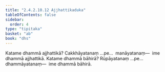 ```yaml
---
title: "2.4.2.10.12 Ajjhattikaduka"
tableOfContents: false
sidebar:
  order: 4
type: "tipitaka"
basket: "ab"
book: "dhs"
---
```



<DynamicBreadcrumb />

<Division number="1547" book="dhs">

<Paragraph number="2258" book="dhs">
Katame dhammā ajjhattikā? Cakkhāyatanaṃ …pe…  manāyatanaṃ—  ime dhammā ajjhattikā.
</Paragraph>

</Division>
<Division number="1548" book="dhs">

<Paragraph number="2259" book="dhs">
Katame dhammā bāhirā? Rūpāyatanaṃ …pe…  dhammāyatanaṃ—  ime dhammā bāhirā.
</Paragraph>
</Division>